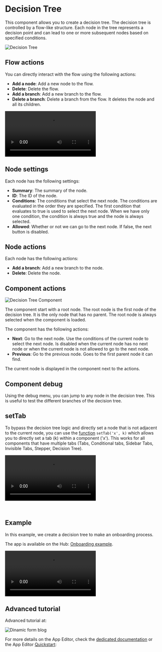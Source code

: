 
# Decision Tree

This component allows you to create a decision tree. The decision tree is controlled by a flow-like structure. Each node in the tree represents a decision point and can lead to one or more subsequent nodes based on specified conditions.

![Decision Tree](../../assets/apps/4_app_component_library/decision-tree.png.webp)
## Flow actions

You can directly interact with the flow using the following actions:

- **Add a node**: Add a new node to the flow.
- **Delete**: Delete the flow.
- **Add a branch**: Add a new branch to the flow.
- **Delete a branch**: Delete a branch from the flow. It deletes the node and all its children.

<video
	className="border-2 rounded-xl object-cover w-full h-full dark:border-gray-800"
	controls
	src="/videos/dt-interactions.mp4"
/>

## Node settings

Each node has the following settings:

- **Summary**: The summary of the node.
- **ID**: The ID of the node.
- **Conditions**: The conditions that select the next node. The conditions are evaluated in the order they are specified. The first condition that evaluates to true is used to select the next node. When we have only one condition, the condition is always true and the node is always selected.
- **Allowed**: Whether or not we can go to the next node. If false, the next button is disabled.

## Node actions

Each node has the following actions:

- **Add a branch**: Add a new branch to the node.
- **Delete**: Delete the node.

## Component actions

![Decision Tree Component](../../assets/apps/4_app_component_library/decision-tree-component.png.webp)

The component start with a root node. The root node is the first node of the decision tree. It is the only node that has no parent. The root node is always selected when the component is loaded.

The component has the following actions:

- **Next**: Go to the next node. Use the conditions of the current node to select the next node. Is disabled when the current node has no next node or when the current node is not allowed to go to the next node.
- **Previous**: Go to the previous node. Goes to the first parent node it can find.

The current node is displayed in the component next to the actions.

## Component debug

Using the debug menu, you can jump to any node in the decision tree. This is useful to test the different branches of the decision tree.

## setTab

To bypass the decision tree logic and directly set a node that is not adjacent to the current node, you can use the [function](../3_app-runnable-panel.mdx#frontend-scripts-helpers) `setTab('x', k)`
which allows you to directly set a tab (k) within a component ('x').
This works for all components that have multiple tabs (Tabs, Conditional tabs, Sidebar Tabs, Invisible Tabs, Stepper, Decision Tree).

<video
	className="border-2 rounded-xl object-cover w-full h-full dark:border-gray-800"
	controls
	src="/videos/setTab_decsion_tree.mp4"
/>

<br/>

## Example

In this example, we create a decision tree to make an onboarding process.

The app is available on the Hub:
[Onboarding example](https://hub.windmill.dev/apps/20/decision-tree---on-boarding-example).

<div className="grid grid-cols-1 md:grid-cols-2 w-full mb-4">
<video
	className="border-2 rounded-xl object-cover w-full h-full dark:border-gray-800"
	controls
	src="/videos/dt-onsite.mp4"
/>

<video
	className="border-2 rounded-xl object-cover w-full h-full dark:border-gray-800"
	controls
	src="/videos/dt-remote.mp4"
/>
</div>

## Advanced tutorial

Advanced tutorial at:

<div class="grid grid-cols-2 gap-6 mb-4">
	<DocCard
		title="Blog - Create a Dynamic Form Empowered by Code"
		description="Create your own TypeForm-like dynamic form and embed scripts & flows"
		href="/blog/dynamic-form"
	/>
</div>

![Dinamic form blog](../../../blog/2023-12-28-dynamic-form/dynamic_form.png)


For more details on the App Editor, check the [dedicated documentation](../0_app_editor/index.mdx) or the App Editor [Quickstart](../../getting_started/7_apps_quickstart/index.mdx):

<div class="grid grid-cols-2 gap-6 mb-4">
	<DocCard
		color="orange"
		title="App Editor Documentation"
		description="The app editor is a low-code builder to create custom User Interfaces with a mix of drag-and-drop and code."
		href="/docs/apps/app_editor"
	/>
	<DocCard
		color="orange"
		title="Apps Quickstart"
		description="Learn how to build your first app in a matter of minutes."
		href="/docs/getting_started/apps_quickstart"
	/>
</div>

